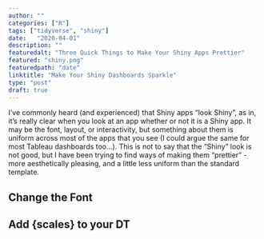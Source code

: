 ```yaml
---
author: ""
categories: ["R"]
tags: ["tidyverse", "shiny"]
date:   "2020-04-01"
description: ""
featuredalt: "Three Quick Things to Make Your Shiny Apps Prettier"
featured: "shiny.png"
featuredpath: "date"
linktitle: "Make Your Shiny Dashboards Sparkle"
type: "post"
draft: true
---
```


I've commonly heard (and experienced) that Shiny apps "look Shiny", as in, it's really clear when you look at an app whether or not it is a Shiny app. It may be the font, layout, or interactivity, but something about them is uniform across most of the apps that you see (I could argue the same for most Tableau dashboards too...). This is not to say that the "Shiny" look is not good, but I have been trying to find ways of making them "prettier" - more aesthetically pleasing, and a little less uniform than the standard template.

## Change the Font


## Add {scales} to your DT


